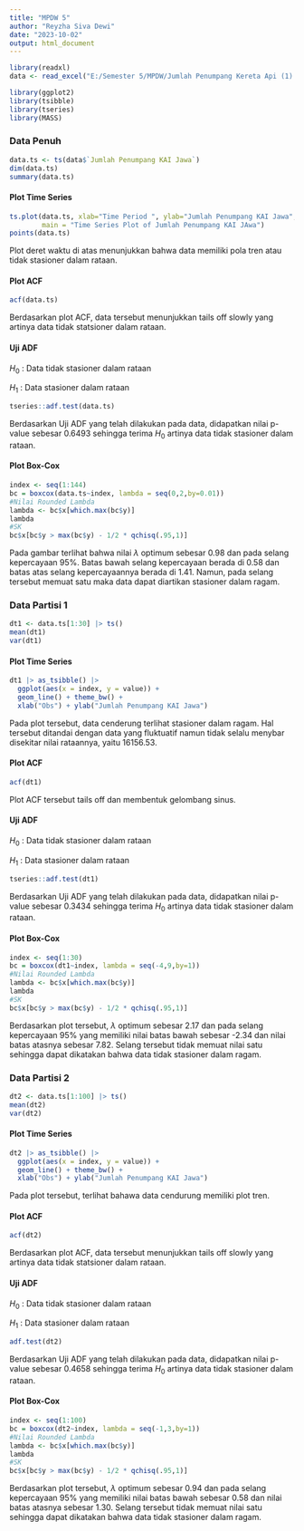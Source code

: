 ---
title: "MPDW 5"
author: "Reyzha Siva Dewi"
date: "2023-10-02"
output: html_document
---

```{r}
library(readxl)
data <- read_excel("E:/Semester 5/MPDW/Jumlah Penumpang Kereta Api (1).xlsx")
```

```{r}
library(ggplot2)
library(tsibble)
library(tseries)
library(MASS)
```

### Data Penuh

```{r}
data.ts <- ts(data$`Jumlah Penumpang KAI Jawa`)
dim(data.ts)
summary(data.ts)
```

#### Plot Time Series

```{r}
ts.plot(data.ts, xlab="Time Period ", ylab="Jumlah Penumpang KAI Jawa", 
        main = "Time Series Plot of Jumlah Penumpang KAI JAwa")
points(data.ts)
```

Plot deret waktu di atas menunjukkan bahwa data memiliki pola tren atau tidak stasioner dalam rataan.

#### Plot ACF

```{r}
acf(data.ts)
```

Berdasarkan plot ACF, data tersebut menunjukkan tails off slowly yang artinya data tidak statsioner dalam rataan.

#### Uji ADF

$H_0$ : Data tidak stasioner dalam rataan

$H_1$ : Data stasioner dalam rataan

```{r}
tseries::adf.test(data.ts)
```

Berdasarkan Uji ADF yang telah dilakukan pada data, didapatkan nilai p-value sebesar 0.6493 sehingga terima $H_0$ artinya data tidak stasioner dalam rataan.

#### Plot Box-Cox

```{r}
index <- seq(1:144)
bc = boxcox(data.ts~index, lambda = seq(0,2,by=0.01))
#Nilai Rounded Lambda
lambda <- bc$x[which.max(bc$y)]
lambda
#SK
bc$x[bc$y > max(bc$y) - 1/2 * qchisq(.95,1)]
```

Pada gambar terlihat bahwa nilai $\lambda$ optimum sebesar 0.98 dan pada selang kepercayaan 95%. Batas bawah selang kepercayaan berada di 0.58 dan batas atas selang kepercayaannya berada di 1.41. Namun, pada selang tersebut memuat satu maka data dapat diartikan stasioner dalam ragam.

### Data Partisi 1

```{r}
dt1 <- data.ts[1:30] |> ts()
mean(dt1)
var(dt1)
```

#### Plot Time Series

```{r}
dt1 |> as_tsibble() |> 
  ggplot(aes(x = index, y = value)) +
  geom_line() + theme_bw() +
  xlab("Obs") + ylab("Jumlah Penumpang KAI Jawa")
```

Pada plot tersebut, data cenderung terlihat stasioner dalam ragam. Hal tersebut ditandai dengan data yang fluktuatif namun tidak selalu menybar disekitar nilai rataannya, yaitu 16156.53.

#### Plot ACF

```{r}
acf(dt1)
```

Plot ACF tersebut tails off dan membentuk gelombang sinus.

#### Uji ADF

$H_0$ : Data tidak stasioner dalam rataan

$H_1$ : Data stasioner dalam rataan

```{r}
tseries::adf.test(dt1)
```

Berdasarkan Uji ADF yang telah dilakukan pada data, didapatkan nilai p-value sebesar 0.3434 sehingga terima $H_0$ artinya data tidak stasioner dalam rataan.

#### Plot Box-Cox

```{r}
index <- seq(1:30)
bc = boxcox(dt1~index, lambda = seq(-4,9,by=1))
#Nilai Rounded Lambda
lambda <- bc$x[which.max(bc$y)]
lambda
#SK
bc$x[bc$y > max(bc$y) - 1/2 * qchisq(.95,1)]
```

Berdasarkan plot tersebut, $\lambda$ optimum sebesar 2.17 dan pada selang kepercayaan 95% yang memiliki nilai batas bawah sebesar -2.34 dan nilai batas atasnya sebesar 7.82. Selang tersebut tidak memuat nilai satu sehingga dapat dikatakan bahwa data tidak stasioner dalam ragam.

### Data Partisi 2

```{r}
dt2 <- data.ts[1:100] |> ts()
mean(dt2)
var(dt2)
```

#### Plot Time Series

```{r}
dt2 |> as_tsibble() |> 
  ggplot(aes(x = index, y = value)) +
  geom_line() + theme_bw() +
  xlab("Obs") + ylab("Jumlah Penumpang KAI Jawa")
```

Pada plot tersebut, terlihat bahawa data cendurung memiliki plot tren.

#### Plot ACF

```{r}
acf(dt2)
```

Berdasarkan plot ACF, data tersebut menunjukkan tails off slowly yang artinya data tidak statsioner dalam rataan.

#### Uji ADF

$H_0$ : Data tidak stasioner dalam rataan

$H_1$ : Data stasioner dalam rataan

```{r}
adf.test(dt2)
```

Berdasarkan Uji ADF yang telah dilakukan pada data, didapatkan nilai p-value sebesar 0.4658 sehingga terima $H_0$ artinya data tidak stasioner dalam rataan.

#### Plot Box-Cox

```{r}
index <- seq(1:100)
bc = boxcox(dt2~index, lambda = seq(-1,3,by=1))
#Nilai Rounded Lambda
lambda <- bc$x[which.max(bc$y)]
lambda
#SK
bc$x[bc$y > max(bc$y) - 1/2 * qchisq(.95,1)]
```

Berdasarkan plot tersebut, $\lambda$ optimum sebesar 0.94 dan pada selang kepercayaan 95% yang memiliki nilai batas bawah sebesar 0.58 dan nilai batas atasnya sebesar 1.30. Selang tersebut tidak memuat nilai satu sehingga dapat dikatakan bahwa data tidak stasioner dalam ragam.

